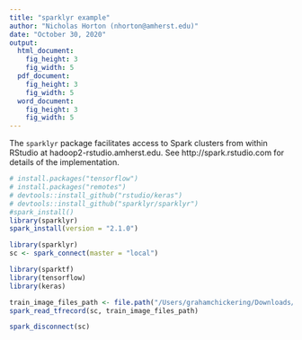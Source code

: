 ```yaml
---
title: "sparklyr example"
author: "Nicholas Horton (nhorton@amherst.edu)"
date: "October 30, 2020"
output: 
  html_document:
    fig_height: 3
    fig_width: 5
  pdf_document:
    fig_height: 3
    fig_width: 5
  word_document:
    fig_height: 3
    fig_width: 5
---
```


The `sparklyr` package facilitates access to Spark clusters from within RStudio at hadoop2-rstudio.amherst.edu.  See http://spark.rstudio.com for details of the implementation.

```r
# install.packages("tensorflow")
# install.packages("remotes")
# devtools::install_github("rstudio/keras")
# devtools::install_github("sparklyr/sparklyr")
#spark_install()
library(sparklyr)
spark_install(version = "2.1.0")
```


```r
library(sparklyr)
sc <- spark_connect(master = "local")
```

```r
library(sparktf)
library(tensorflow)
library(keras)
```

```r
train_image_files_path <- file.path("/Users/grahamchickering/Downloads/chest_xray/train")
spark_read_tfrecord(sc, train_image_files_path)
```


```r
spark_disconnect(sc)
```


